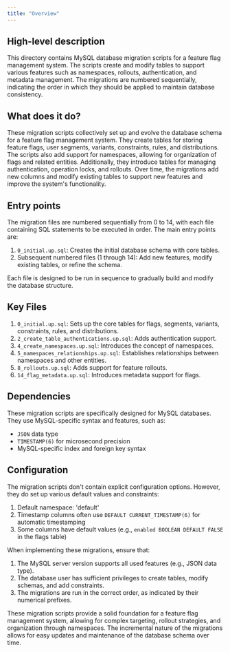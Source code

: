 ```yaml
---
title: "Overview"
---
```


## High-level description
This directory contains MySQL database migration scripts for a feature flag management system. The scripts create and modify tables to support various features such as namespaces, rollouts, authentication, and metadata management. The migrations are numbered sequentially, indicating the order in which they should be applied to maintain database consistency.

## What does it do?
These migration scripts collectively set up and evolve the database schema for a feature flag management system. They create tables for storing feature flags, user segments, variants, constraints, rules, and distributions. The scripts also add support for namespaces, allowing for organization of flags and related entities. Additionally, they introduce tables for managing authentication, operation locks, and rollouts. Over time, the migrations add new columns and modify existing tables to support new features and improve the system's functionality.

## Entry points
The migration files are numbered sequentially from 0 to 14, with each file containing SQL statements to be executed in order. The main entry points are:

1. `0_initial.up.sql`: Creates the initial database schema with core tables.
2. Subsequent numbered files (1 through 14): Add new features, modify existing tables, or refine the schema.

Each file is designed to be run in sequence to gradually build and modify the database structure.

## Key Files
1. `0_initial.up.sql`: Sets up the core tables for flags, segments, variants, constraints, rules, and distributions.
2. `2_create_table_authentications.up.sql`: Adds authentication support.
3. `4_create_namespaces.up.sql`: Introduces the concept of namespaces.
4. `5_namespaces_relationships.up.sql`: Establishes relationships between namespaces and other entities.
5. `8_rollouts.up.sql`: Adds support for feature rollouts.
6. `14_flag_metadata.up.sql`: Introduces metadata support for flags.

## Dependencies
These migration scripts are specifically designed for MySQL databases. They use MySQL-specific syntax and features, such as:

- `JSON` data type
- `TIMESTAMP(6)` for microsecond precision
- MySQL-specific index and foreign key syntax

## Configuration
The migration scripts don't contain explicit configuration options. However, they do set up various default values and constraints:

1. Default namespace: 'default'
2. Timestamp columns often use `DEFAULT CURRENT_TIMESTAMP(6)` for automatic timestamping
3. Some columns have default values (e.g., `enabled BOOLEAN DEFAULT FALSE` in the flags table)

When implementing these migrations, ensure that:
1. The MySQL server version supports all used features (e.g., JSON data type).
2. The database user has sufficient privileges to create tables, modify schemas, and add constraints.
3. The migrations are run in the correct order, as indicated by their numerical prefixes.

These migration scripts provide a solid foundation for a feature flag management system, allowing for complex targeting, rollout strategies, and organization through namespaces. The incremental nature of the migrations allows for easy updates and maintenance of the database schema over time.
